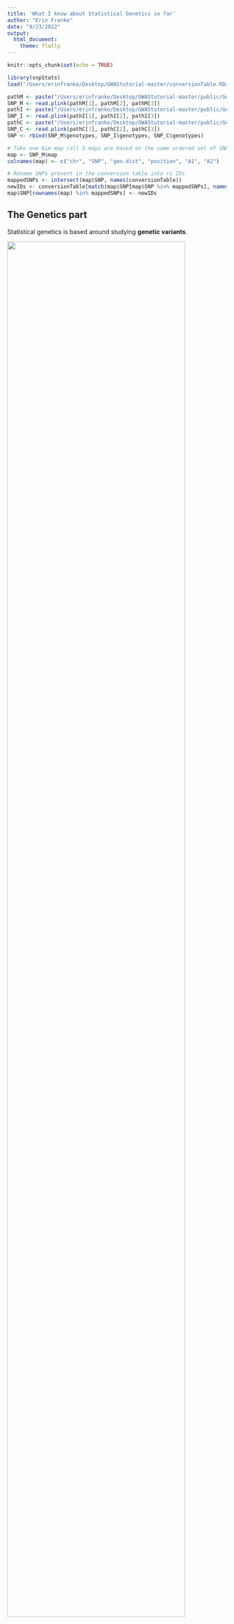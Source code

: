 ```yaml
---
title: 'What I know about Statistical Genetics so far'
author: "Erin Franke"
date: "9/23/2022"
output: 
  html_document:
    theme: flatly
---
```


```r
knitr::opts_chunk$set(echo = TRUE)
```

```r
library(snpStats)
load("/Users/erinfranke/Desktop/GWAStutorial-master/conversionTable.RData")

pathM <- paste("/Users/erinfranke/Desktop/GWAStutorial-master/public/Genomics/108Malay_2527458snps", c(".bed", ".bim", ".fam"), sep = "")
SNP_M <- read.plink(pathM[1], pathM[2], pathM[3])
pathI <- paste("/Users/erinfranke/Desktop/GWAStutorial-master/public/Genomics/105Indian_2527458snps", c(".bed", ".bim", ".fam"), sep = "")
SNP_I <- read.plink(pathI[1], pathI[2], pathI[3])
pathC <- paste("/Users/erinfranke/Desktop/GWAStutorial-master/public/Genomics/110Chinese_2527458snps", c(".bed", ".bim", ".fam"), sep = "")
SNP_C <- read.plink(pathC[1], pathC[2], pathC[3])
SNP <- rbind(SNP_M$genotypes, SNP_I$genotypes, SNP_C$genotypes)

# Take one bim map (all 3 maps are based on the same ordered set of SNPs)
map <- SNP_M$map
colnames(map) <- c("chr", "SNP", "gen.dist", "position", "A1", "A2")

# Rename SNPs present in the conversion table into rs IDs
mappedSNPs <- intersect(map$SNP, names(conversionTable))
newIDs <- conversionTable[match(map$SNP[map$SNP %in% mappedSNPs], names(conversionTable))]
map$SNP[rownames(map) %in% mappedSNPs] <- newIDs
```

## The Genetics part

Statistical genetics is based around studying **genetic variants**.

![](geneticvariants.png){width='90%'}

We can study these genetic variants with something known as a **Genetic- Wide Association Study (GWAS)**.

![](gwas.png){width='90%'}

## The Statistics part 


### Matrix proof why linear regression doesn't work



### Marginal regression in action 

We have 323 individuals and 2527458 SNPs.
```r
SNP
```

Get the minor allele frequency:
```r
map_clean <- map %>%
  rename("snp.name" = "SNP",
         "chromosome" = "chr", 
         "cM" = "gen.dist", 
         "allele.1" = "A1", 
         "allele.2" = "A2") %>%
  filter(snp.name != ".")
maf <- col.summary(map)$MAF
head(maf)
```

